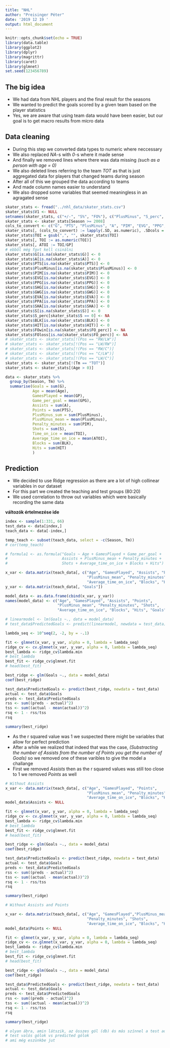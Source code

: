 ```yaml
---
title: "NHL"
author: "Preisinger Péter"
date: '2019 12 19 '
output: html_document
---
```


```r
knitr::opts_chunk$set(echo = TRUE)
library(data.table)
library(ggplot2)
library(dplyr)
library(magrittr)
library(caret)
library(glmnet)
set.seed(123456789)
```
## The big idea

- We had data from NHL players and the final result for the seasons
- We wanted to predict the goals scored by a given team based on the player statistics
- Yes, we are aware that using team data would have been easier, but our goal is to get macro results from micro data


## Data cleaning

- During this step we converted data types to numeric where neccessary
- We also replaced *NA*-s with *0*-s where it made sense
- And finally we removed lines where there was data missing *(such as a person with age = 0)*
- We also deleted lines referring to the team *TOT* as that is just aggregated data for players
that changed teams during season
- After all of this we grouped the data according to teams
- And made column names easier to understand
- We also dropped some variables that seemed meaningless in an agragated sense


```r
skater_stats <- fread("../nhl_data/skater_stats.csv")
skater_stats$V1 <- NULL
setnames(skater_stats, c("+/-", "S%", "FO%"), c("PlusMinus", "S_perc", "FO_perc"))
skater_stats <- skater_stats[Season >= 2008]
cols_to_convert <- c("G", "PTS", "PlusMinus", "A", "PIM", "EVG", "PPG", "SHG", "GWG", "EVA", "PPA", "SHA", "S", "S_perc")
skater_stats[, (cols_to_convert) := lapply(.SD, as.numeric), .SDcols = cols_to_convert]
skater_stats$TOI = gsub(",", "", skater_stats$TOI)
skater_stats[, TOI := as.numeric(TOI)]
skater_stats[, ATOI := TOI/GP]
# ebből még fgvt kell csinálni
skater_stats$G[is.na(skater_stats$G)] <- 0
skater_stats$A[is.na(skater_stats$A)] <- 0
skater_stats$PTS[is.na(skater_stats$PTS)] <- 0
skater_stats$PlusMinus[is.na(skater_stats$PlusMinus)] <- 0
skater_stats$PIM[is.na(skater_stats$PIM)] <- 0
skater_stats$EVG[is.na(skater_stats$EVG)] <- 0
skater_stats$PPG[is.na(skater_stats$PPG)] <- 0
skater_stats$SHG[is.na(skater_stats$SHG)] <- 0
skater_stats$GWG[is.na(skater_stats$GWG)] <- 0
skater_stats$EVA[is.na(skater_stats$EVA)] <- 0
skater_stats$PPA[is.na(skater_stats$PPA)] <- 0
skater_stats$SHA[is.na(skater_stats$SHA)] <- 0
skater_stats$S[is.na(skater_stats$S)] <- 0
skater_stats$S_perc[skater_stats$S == 0] <- NA
skater_stats$BLK[is.na(skater_stats$BLK)] <- 0
skater_stats$HIT[is.na(skater_stats$HIT)] <- 0
skater_stats$FOwin[is.na(skater_stats$FO_perc)] <- NA
skater_stats$FOloss[is.na(skater_stats$FO_perc)] <- NA
# skater_stats <- skater_stats[!(Pos == "RW/LW")]
# skater_stats <- skater_stats[!(Pos == "LW/RW")]
# skater_stats <- skater_stats[!(Pos == "RW/C")]
# skater_stats <- skater_stats[!(Pos == "C/LW")]
# skater_stats <- skater_stats[!(Pos == "LW/C")]
skater_stats <- skater_stats[!(Tm == "TOT")]
skater_stats <- skater_stats[(Age > 0)]

data <- skater_stats %>%
  group_by(Season, Tm) %>%
  summarise(Goals = sum(G),
            Age = mean(Age),
            GamesPlayed = mean(GP),
            Game_per_goal = mean(GPG),
            Assists = sum(A),
            Points = sum(PTS),
            PlusMinus_sum = sum(PlusMinus),
            PlusMinus_mean = mean(PlusMinus),
            Penalty_minutes = sum(PIM),
            Shots = sum(S),
            Time_on_ice = mean(TOI),
            Average_time_on_ice = mean(ATOI),
            Blocks = sum(BLK),
            Hits = sum(HIT)
            )
```

## Prediction

- We decided to use Ridge regression as there are a lot of high collinear variables in our dataset
- For this part we created the teaching and test groups (80:20)
- We used correlation to throw out variables which were basically recording the same data

**változók értelmezése ide**

```r
index <- sample(1:331, 66)
test_data <- data[index,]
teach_data <- data[-index,]
```

```r
temp_teach <- subset(teach_data, select = -c(Season, Tm))
# cor(temp_teach)

# formula1 <- as.formula("Goals ~ Age + GamesPlayed + Game_per_goal +
#                        Assists + PlusMinus_mean + Penalty_minutes +
#                        Shots + Average_time_on_ice + Blocks + Hits")

x_var <- data.matrix(teach_data[, c("Age", "GamesPlayed", "Assists", "Points",
                                    "PlusMinus_mean", "Penalty_minutes", "Shots", 
                                    "Average_time_on_ice", "Blocks", "Hits")])
y_var <- data.matrix(teach_data[, "Goals"])

model_data <- as.data.frame(cbind(x_var, y_var))
names(model_data) <- c("Age", "GamesPlayed", "Assists", "Points", 
                       "PlusMinus_mean", "Penalty_minutes", "Shots", 
                       "Average_time_on_ice", "Blocks", "Hits", "Goals")

# linearmodel <- lm(Goals ~., data = model_data)
# test_data$PredictedGoals <- predict(linearmodel, newdata = test_data)

lambda_seq <- 10^seq(2, -2, by = -.1)

fit <- glmnet(x_var, y_var, alpha = 0, lambda = lambda_seq)
ridge_cv <- cv.glmnet(x_var, y_var, alpha = 0, lambda = lambda_seq)
best_lambda <- ridge_cv$lambda.min
# best_lambda
best_fit <- ridge_cv$glmnet.fit
# head(best_fit)

best_ridge <- glm(Goals ~., data = model_data)
coef(best_ridge)

test_data$PredictedGoals <- predict(best_ridge, newdata = test_data)
actual <- test_data$Goals
preds <- test_data$PredictedGoals
rss <- sum((preds - actual)^2)
tss <- sum((actual - mean(actual))^2)
rsq <- 1 - rss/tss
rsq

summary(best_ridge)
```

- As the r squared value was 1 we suspected there might be variables that  allow for perfect prediction
- After a while we realized that indeed that was the case, *(Substracting the number of Assists from the number of Points you get the number of Goals)* so we removed one of these varibles to give the model a challange
- First we removed *Assists* then as the r squared values was still too close to 1 we removed *Points* as well

```r
# Without Assists
x_var <- data.matrix(teach_data[, c("Age", "GamesPlayed", "Points",
                                    "PlusMinus_mean", "Penalty_minutes", "Shots", 
                                    "Average_time_on_ice", "Blocks", "Hits")])
model_data$Assists <- NULL

fit <- glmnet(x_var, y_var, alpha = 0, lambda = lambda_seq)
ridge_cv <- cv.glmnet(x_var, y_var, alpha = 0, lambda = lambda_seq)
best_lambda <- ridge_cv$lambda.min
# best_lambda
best_fit <- ridge_cv$glmnet.fit
# head(best_fit)

best_ridge <- glm(Goals ~., data = model_data)
coef(best_ridge)

test_data$PredictedGoals <- predict(best_ridge, newdata = test_data)
actual <- test_data$Goals
preds <- test_data$PredictedGoals
rss <- sum((preds - actual)^2)
tss <- sum((actual - mean(actual))^2)
rsq <- 1 - rss/tss
rsq

summary(best_ridge)
```
```r
# Without Assists and Points

x_var <- data.matrix(teach_data[, c("Age", "GamesPlayed","PlusMinus_mean",
                                    "Penalty_minutes", "Shots", 
                                    "Average_time_on_ice", "Blocks", "Hits")])
model_data$Points <- NULL

fit <- glmnet(x_var, y_var, alpha = 0, lambda = lambda_seq)
ridge_cv <- cv.glmnet(x_var, y_var, alpha = 0, lambda = lambda_seq)
best_lambda <- ridge_cv$lambda.min
# best_lambda
best_fit <- ridge_cv$glmnet.fit
# head(best_fit)

best_ridge <- glm(Goals ~., data = model_data)
coef(best_ridge)

test_data$PredictedGoals <- predict(best_ridge, newdata = test_data)
actual <- test_data$Goals
preds <- test_data$PredictedGoals
rss <- sum((preds - actual)^2)
tss <- sum((actual - mean(actual))^2)
rsq <- 1 - rss/tss
rsq

summary(best_ridge)
```

```r
# olyan ábra, amin látszik, az összes gól (db) és más színnel a test adatsor
# test valós gólok vs predicted gólok
# ami még eszünkbe jut
```